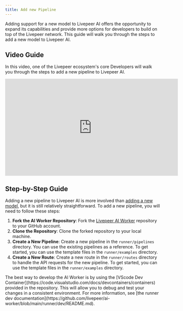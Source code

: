 ```yaml
---
title: Add new Pipeline
---
```


Adding support for a new model to Livepeer AI offers the opportunity to expand
its capabilities and provide more options for developers to build on top of the
Livepeer network. This guide will walk you through the steps to add a new model
to Livepeer AI.

## Video Guide

In this video, one of the Livepeer ecosystem's core Developers will walk you
through the steps to add a new pipeline to Livepeer AI.

<iframe
  width="560"
  height="315"
  src="https://www.youtube.com/watch?v=aqz-KE-bpKQ"
  title="YouTube video player"
  frameborder="0"
  allow="accelerometer; autoplay; clipboard-write; encrypted-media; gyroscope; picture-in-picture"
  allowFullScreen
></iframe>

## Step-by-Step Guide

Adding a new pipeline to Livepeer AI is more involved than
[adding a new model](ai/contribute/guides), but it is still relatively
straightforward. To add a new pipeline, you will need to follow these steps:

1. **Fork the AI Worker Repository**: Fork the [Livepeer AI Worker]() repository
   to your GitHub account.
2. **Clone the Repository**: Clone the forked repository to your local machine.
3. **Create a New Pipeline**: Create a new pipeline in the `runner/pipelines`
   directory. You can use the existing pipelines as a reference. To get started,
   you can use the template files in the `runner/examples` directory.
4. **Create a New Route**: Create a new route in the `runner/routes` directory
   to handle the API requests for the new pipeline. To get started, you can use
   the template files in the `runner/examples` directory.

<Tip>
  The best way to develop the AI Worker is by using the [VScode Dev
  Container](https://code.visualstudio.com/docs/devcontainers/containers)
  provided in the repository. This will allow you to debug and test your changes
  in a consistent environment. For more information, see [the runner dev
  documentation](https://github.com/livepeer/ai-worker/blob/main/runner/dev/README.md).
</Tip>
